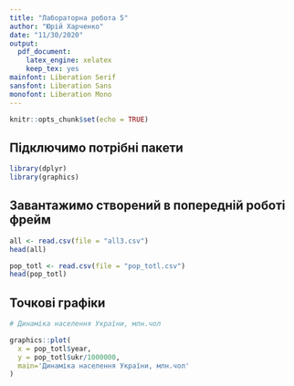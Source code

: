 ```yaml
---
title: "Лабораторна робота 5"
author: "Юрій Харченко"
date: "11/30/2020"
output:
  pdf_document: 
    latex_engine: xelatex
    keep_tex: yes
mainfont: Liberation Serif
sansfont: Liberation Sans
monofont: Liberation Mono
---
```


```r
knitr::opts_chunk$set(echo = TRUE)
```

## Підключимо потрібні пакети

```r

library(dplyr)
library(graphics)

```

## Завантажимо створений в попередній роботі фрейм

```r

all <- read.csv(file = "all3.csv")
head(all)

pop_totl <- read.csv(file = "pop_totl.csv")
head(pop_totl)

```

## Точкові графіки

```r
# Динаміка населення України, млн.чол

graphics::plot(
  x = pop_totl$year,
  y = pop_totl$ukr/1000000,
  main='Динаміка населення України, млн.чол'
)

```


